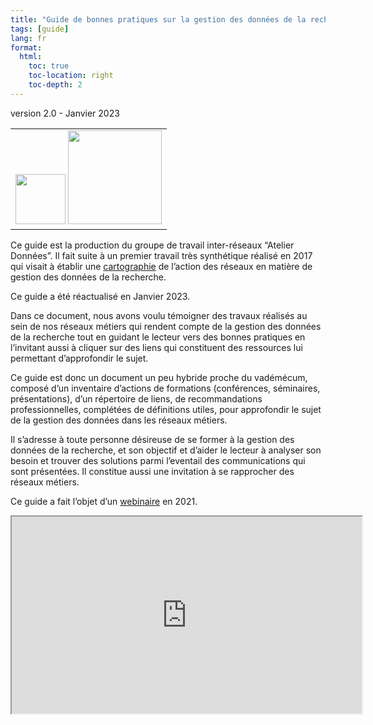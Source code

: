 ```yaml
---
title: "Guide de bonnes pratiques sur la gestion des données de la recherche"
tags: [guide]
lang: fr
format:
  html:
    toc: true
    toc-location: right
    toc-depth: 2
---
```


version 2.0 - Janvier 2023

<table><tr align="center"><td>
<a href="https://mi-gt-donnees.pages.math.unistra.fr/guide/"> <img src="images/html.png" width=80></a>
<a href="https://mi-gt-donnees.pages.math.unistra.fr/guide/guide_bonnes_pratiques_gestion_donnees_recherche_v1.pdf"> <img src="images/pdf.png" width=150></a>
</td></tr></table>

Ce guide est la production du groupe de travail inter-réseaux “Atelier Données”. Il fait suite à un premier travail très synthétique réalisé en 2017 qui visait à établir une [cartographie](/download/GTInterreseaux-CartoSyntheseV6-optimise.pdf) de l’action des réseaux en matière de gestion des données de la recherche.

Ce guide a été réactualisé en Janvier 2023.

Dans ce document, nous avons voulu témoigner des travaux réalisés au sein de nos réseaux métiers qui rendent compte de la gestion des données de la recherche tout en guidant le lecteur vers des bonnes
pratiques en l’invitant aussi à cliquer sur des liens qui constituent des ressources lui permettant d’approfondir le sujet.

Ce guide est donc un document un peu hybride proche du vadémécum, composé d’un inventaire d’actions de formations (conférences, séminaires, présentations), d’un répertoire de liens, de recommandations
professionnelles, complétées de définitions utiles, pour approfondir le sujet de la gestion des données dans les réseaux métiers.

Il s’adresse à toute personne désireuse de se former à la gestion des données de la recherche, et son objectif et d’aider le lecteur à analyser son besoin et trouver des solutions parmi l’eventail des
communications qui sont présentées. Il constitue aussi une invitation à se rapprocher des réseaux métiers.

Ce guide a fait l'objet d'un [webinaire](/download/Guide_Bonnes_Pratiques_Janvier_2021.pdf) en 2021. 

<iframe width="560" height="315" src="https://www.canal-u.tv/embed/112612?t=0" allowfullscreen></iframe>

